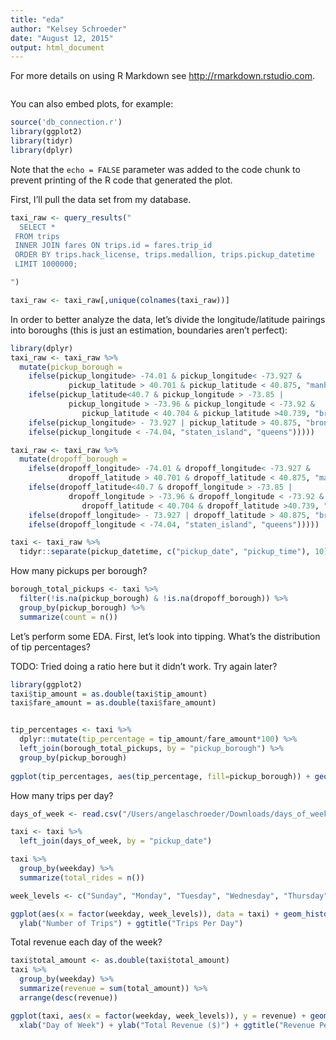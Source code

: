 ```yaml
---
title: "eda"
author: "Kelsey Schroeder"
date: "August 12, 2015"
output: html_document
---
```

For more details on using R Markdown see <http://rmarkdown.rstudio.com>.


```r
```

You can also embed plots, for example:

```r
source('db_connection.r')
library(ggplot2)
library(tidyr)
library(dplyr)
```

Note that the `echo = FALSE` parameter was added to the code chunk to prevent printing of the R code that generated the plot.

First, I'll pull the data set from my database.
```r
taxi_raw <- query_results("
  SELECT *
 FROM trips
 INNER JOIN fares ON trips.id = fares.trip_id
 ORDER BY trips.hack_license, trips.medallion, trips.pickup_datetime
 LIMIT 1000000;

")

taxi_raw <- taxi_raw[,unique(colnames(taxi_raw))]

```

In order to better analyze the data, let's divide the longitude/latitude pairings into boroughs (this is just an estimation, boundaries aren't perfect):

```r
library(dplyr)
taxi_raw <- taxi_raw %>% 
  mutate(pickup_borough = 
    ifelse(pickup_longitude> -74.01 & pickup_longitude< -73.927 & 
             pickup_latitude > 40.701 & pickup_latitude < 40.875, "manhattan", 
    ifelse(pickup_latitude<40.7 & pickup_longitude > -73.85 | 
             pickup_longitude > -73.96 & pickup_longitude < -73.92 & 
                pickup_latitude < 40.704 & pickup_latitude >40.739, "brooklyn", 
    ifelse(pickup_longitude> - 73.927 | pickup_latitude > 40.875, "bronx",
    ifelse(pickup_longitude < -74.04, "staten_island", "queens")))))

taxi_raw <- taxi_raw %>% 
  mutate(dropoff_borough = 
    ifelse(dropoff_longitude> -74.01 & dropoff_longitude< -73.927 & 
             dropoff_latitude > 40.701 & dropoff_latitude < 40.875, "manhattan", 
    ifelse(dropoff_latitude<40.7 & dropoff_longitude > -73.85 | 
             dropoff_longitude > -73.96 & dropoff_longitude < -73.92 & 
                dropoff_latitude < 40.704 & dropoff_latitude >40.739, "brooklyn", 
    ifelse(dropoff_longitude> - 73.927 | dropoff_latitude > 40.875, "bronx",
    ifelse(dropoff_longitude < -74.04, "staten_island", "queens")))))

taxi <- taxi_raw %>% 
  tidyr::separate(pickup_datetime, c("pickup_date", "pickup_time"), 10)
```

How many pickups per borough?

```r
borough_total_pickups <- taxi %>% 
  filter(!is.na(pickup_borough) & !is.na(dropoff_borough)) %>% 
  group_by(pickup_borough) %>% 
  summarize(count = n())
```

Let's perform some EDA.  First, let's look into tipping.  What's the distribution of tip percentages? 

TODO: Tried doing a ratio here but it didn't work.  Try again later?

```r
library(ggplot2)
taxi$tip_amount = as.double(taxi$tip_amount)
taxi$fare_amount = as.double(taxi$fare_amount)


tip_percentages <- taxi %>% 
  dplyr::mutate(tip_percentage = tip_amount/fare_amount*100) %>%
  left_join(borough_total_pickups, by = "pickup_borough") %>% 
  group_by(pickup_borough)
  
ggplot(tip_percentages, aes(tip_percentage, fill=pickup_borough)) + geom_bar(position="dodge", binwidth = .1) + xlim(0,.5)

```

How many trips per day?

```r
days_of_week <- read.csv("/Users/angelaschroeder/Downloads/days_of_week - Sheet1 (1).csv")

taxi <- taxi %>% 
  left_join(days_of_week, by = "pickup_date")

taxi %>% 
  group_by(weekday) %>% 
  summarize(total_rides = n())

week_levels <- c("Sunday", "Monday", "Tuesday", "Wednesday", "Thursday", "Friday", "Saturday")

ggplot(aes(x = factor(weekday, week_levels)), data = taxi) + geom_histogram() + xlab("Day of Week") +
  ylab("Number of Trips") + ggtitle("Trips Per Day")
```

Total revenue each day of the week?

```r
taxi$total_amount <- as.double(taxi$total_amount) 
taxi %>% 
  group_by(weekday) %>% 
  summarize(revenue = sum(total_amount)) %>% 
  arrange(desc(revenue))

ggplot(taxi, aes(x = factor(weekday, week_levels)), y = revenue) + geom_bar() + 
  xlab("Day of Week") + ylab("Total Revenue ($)") + ggtitle("Revenue Per Day of Week")
```



